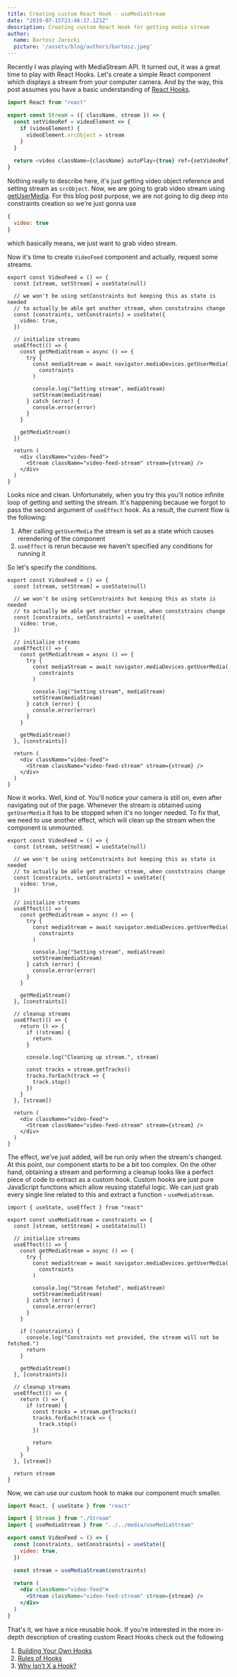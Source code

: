 ```yaml
---
title: Creating custom React Hook - useMediaStream
date: "2019-07-15T23:46:37.121Z"
description: Creating custom React Hook for getting media stream
author:
  name: Bartosz Jarocki
  picture: '/assets/blog/authors/bartosz.jpeg'
---
```


Recently I was playing with MediaStream API. It turned out, it was a great time to play with React Hooks.
Let's create a simple React component which displays a stream from your computer camera. And by the way, this post assumes
you have a basic understanding of [React Hooks](https://reactjs.org/hooks).

```js
import React from "react"

export const Stream = ({ className, stream }) => {
  const setVideoRef = videoElement => {
    if (videoElement) {
      videoElement.srcObject = stream
    }
  }

  return <video className={className} autoPlay={true} ref={setVideoRef} />
}
```

Nothing really to describe here, it's just getting video object reference and setting stream as `srcObject`.
Now, we are going to grab video stream using [getUserMedia](https://developer.mozilla.org/en-US/docs/Web/API/MediaDevices/getUserMedia).
For this blog post purpose, we are not going to dig deep into constraints creation so we're just gonna use

```js
{
  video: true
}
```

which basically means, we just want to grab video stream.

Now it's time to create `VideoFeed` component and actually, request some streams.

```jsx{2,11-26}
export const VideoFeed = () => {
  const [stream, setStream] = useState(null)

  // we won't be using setConstraints but keeping this as state is needed
  // to actually be able get another stream, when conststrains change
  const [constraints, setConstraints] = useState({
    video: true,
  })

  // initialize streams
  useEffect(() => {
    const getMediaStream = async () => {
      try {
        const mediaStream = await navigator.mediaDevices.getUserMedia(
          constraints
        )

        console.log("Setting stream", mediaStream)
        setStream(mediaStream)
      } catch (error) {
        console.error(error)
      }
    }

    getMediaStream()
  })

  return (
    <div className="video-feed">
      <Stream className="video-feed-stream" stream={stream} />
    </div>
  )
}
```

Looks nice and clean. Unfortunately, when you try this you'll notice infinite loop of getting and setting the stream.
It's happening because we forgot to pass the second argument of `useEffect` hook.
As a result, the current flow is the following:

1. After calling `getUserMedia` the stream is set as a state which causes rerendering of the component
2. `useEffect` is rerun because we haven't specified any conditions for running it

So let's specify the conditions.

```jsx{26}
export const VideoFeed = () => {
  const [stream, setStream] = useState(null)

  // we won't be using setConstraints but keeping this as state is needed
  // to actually be able get another stream, when conststrains change
  const [constraints, setConstraints] = useState({
    video: true,
  })

  // initialize streams
  useEffect(() => {
    const getMediaStream = async () => {
      try {
        const mediaStream = await navigator.mediaDevices.getUserMedia(
          constraints
        )

        console.log("Setting stream", mediaStream)
        setStream(mediaStream)
      } catch (error) {
        console.error(error)
      }
    }

    getMediaStream()
  }, [constraints])

  return (
    <div className="video-feed">
      <Stream className="video-feed-stream" stream={stream} />
    </div>
  )
}
```

Now it works. Well, kind of. You'll notice your camera is still on, even after navigating out of the page.
Whenever the stream is obtained using `getUserMedia` it has to be stopped when it's no longer needed. To fix that,
we need to use another effect, which will clean up the stream when the component is unmounted. 

```jsx{29-42}
export const VideoFeed = () => {
  const [stream, setStream] = useState(null)

  // we won't be using setConstraints but keeping this as state is needed
  // to actually be able get another stream, when conststrains change
  const [constraints, setConstraints] = useState({
    video: true,
  })

  // initialize streams
  useEffect(() => {
    const getMediaStream = async () => {
      try {
        const mediaStream = await navigator.mediaDevices.getUserMedia(
          constraints
        )

        console.log("Setting stream", mediaStream)
        setStream(mediaStream)
      } catch (error) {
        console.error(error)
      }
    }

    getMediaStream()
  }, [constraints])

  // cleanup streams
  useEffect(() => {
    return () => {
      if (!stream) {
        return
      }

      console.log("Cleaning up stream.", stream)

      const tracks = stream.getTracks()
      tracks.forEach(track => {
        track.stop()
      })
    }
  }, [stream])

  return (
    <div className="video-feed">
      <Stream className="video-feed-stream" stream={stream} />
    </div>
  )
}
```

The effect, we've just added, will be run only when the stream's changed.
At this point, our component starts to be a bit too complex.
On the other hand, obtaining a stream and performing a cleanup looks like a perfect piece of code to extract as a custom hook.
Custom hooks are just pure JavaScript functions which allow reusing stateful logic. We can just grab every single line related to this and extract a function - `useMediaStream`.

```js{43}
import { useState, useEffect } from "react"

export const useMediaStream = constraints => {
  const [stream, setStream] = useState(null)

  // initialize streams
  useEffect(() => {
    const getMediaStream = async () => {
      try {
        const mediaStream = await navigator.mediaDevices.getUserMedia(
          constraints
        )

        console.log("Stream fetched", mediaStream)
        setStream(mediaStream)
      } catch (error) {
        console.error(error)
      }
    }

    if (!constraints) {
      console.log("Constraints not provided, the stream will not be fetched.")
      return
    }

    getMediaStream()
  }, [constraints])

  // cleanup streams
  useEffect(() => {
    return () => {
      if (stream) {
        const tracks = stream.getTracks()
        tracks.forEach(track => {
          track.stop()
        })

        return
      }
    }
  }, [stream])

  return stream
}
```

Now, we can use our custom hook to make our component much smaller.

```jsx
import React, { useState } from "react"

import { Stream } from "./Stream"
import { useMediaStream } from "../../media/useMediaStream"

export const VideoFeed = () => {
  const [constraints, setConstraints] = useState({
    video: true,
  })

  const stream = useMediaStream(constraints)

  return (
    <div className="video-feed">
      <Stream className="video-feed-stream" stream={stream} />
    </div>
  )
}
```

That's it, we have a nice reusable hook. If you're interested in the more in-depth description of creating custom React Hooks check out the following

1. [Building Your Own Hooks](https://reactjs.org/docs/hooks-custom.html)
2. [Rules of Hooks](https://reactjs.org/docs/hooks-rules.html)
3. [Why Isn’t X a Hook?](https://overreacted.io/why-isnt-x-a-hook/)
